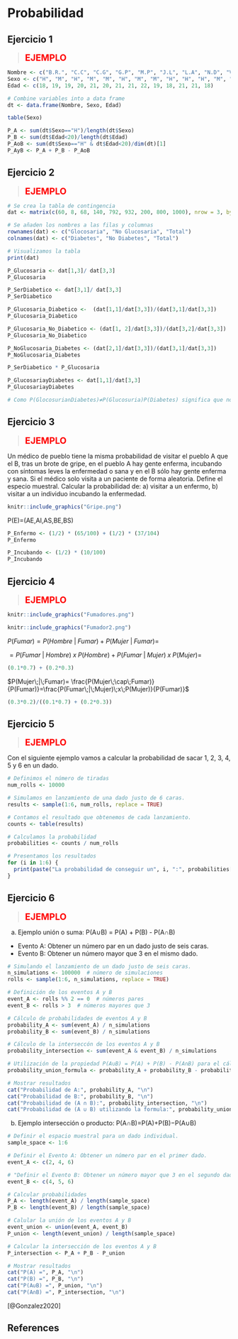 # Probabilidad

## Ejercicio 1

><span style="color:red; font-size: 20px;">**EJEMPLO**</span>

```r
Nombre <- c("B.R.", "C.C", "C.G", "G.P", "M.P", "J.L", "L.A", "N.D", "V.C", "V.F", "L.L", "J.N", "J.P", "U.P")
Sexo <- c("H", "M", "H", "M", "M", "H", "M", "M", "H", "H", "H", "M", "M", "M")
Edad <- c(18, 19, 19, 20, 21, 20, 21, 21, 22, 19, 18, 21, 21, 18)

# Combine variables into a data frame
dt <- data.frame(Nombre, Sexo, Edad)

table(Sexo)

P_A <- sum(dt$Sexo=="H")/length(dt$Sexo)
P_B <- sum(dt$Edad<20)/length(dt$Edad)
P_AoB <- sum(dt$Sexo=="H" & dt$Edad<20)/dim(dt)[1]
P_AyB <- P_A + P_B - P_AoB
```

## Ejercicio 2

><span style="color:red; font-size: 20px;">**EJEMPLO**</span>

```r
# Se crea la tabla de contingencia
dat <- matrix(c(60, 8, 68, 140, 792, 932, 200, 800, 1000), nrow = 3, byrow = TRUE)

# Se añaden los nombres a las filas y columnas
rownames(dat) <- c("Glocosaria", "No Glucosaria", "Total")
colnames(dat) <- c("Diabetes", "No Diabetes", "Total")

# Visualizamos la tabla
print(dat)

P_Glucosaria <- dat[1,3]/ dat[3,3]
P_Glucosaria

P_SerDiabetico <- dat[3,1]/ dat[3,3]
P_SerDiabetico

P_Glucosaria_Diabetico <-  (dat[1,1]/dat[3,3])/(dat[3,1]/dat[3,3])
P_Glucosaria_Diabetico

P_Glucosaria_No_Diabetico <- (dat[1, 2]/dat[3,3])/(dat[3,2]/dat[3,3])
P_Glucosaria_No_Diabetico

P_NoGlucosaria_Diabetes <- (dat[2,1]/dat[3,3])/(dat[3,1]/dat[3,3])
P_NoGlucosaria_Diabetes

P_SerDiabetico * P_Glucosaria

P_GlucosariayDiabetes <- dat[1,1]/dat[3,3]
P_GlucosariayDiabetes

# Como P(Glocosuria∩Diabetes)≠P(Glucosuria)P(Diabetes) significa que no son independientes.
```

## Ejercicio 3

><span style="color:red; font-size: 20px;">**EJEMPLO**</span>

Un médico de pueblo tiene la misma probabilidad de visitar el pueblo A que el B, tras un brote de gripe, en el pueblo A hay gente enferma, incubando con síntomas leves la enfermedad o sana y en el B sólo hay gente enferma y sana. Si el médico solo visita a un paciente de forma aleatoria. Define el especio muestral. Calcular la probabilidad de: a) visitar a un enfermo, b) visitar a un individuo incubando la enfermedad.

```r
knitr::include_graphics("Gripe.png")
```

P(E)=(AE,AI,AS,BE,BS)

```r
P_Enfermo <- (1/2) * (65/100) + (1/2) * (37/104)
P_Enfermo

P_Incubando <- (1/2) * (10/100)
P_Incubando
```

## Ejercicio 4

><span style="color:red; font-size: 20px;">**EJEMPLO**</span>

```r
knitr::include_graphics("Fumadores.png")
```

```r
knitr::include_graphics("Fumador2.png")
```

$P(Fumar)= P(Hombre\;|\;Fumar) + P(Mujer\;|\;Fumar) =$

$= P(Fumar\;|\;Hombre)\;x\;P(Hombre)\;+\;P(Fumar\;|\;Mujer)\;x\;P(Mujer)=$

```r
(0.1*0.7) + (0.2*0.3)
```

$P(Mujer\;|\;Fumar)= \frac{P(Mujer\;\cap\;Fumar)}{P(Fumar)}=\frac{P(Fumar\;|\;Mujer)\;x\;P(Mujer)}{P(Fumar)}$

```r
(0.3*0.2)/((0.1*0.7) + (0.2*0.3))
```

## Ejercicio 5

><span style="color:red; font-size: 20px;">**EJEMPLO**</span>

Con el siguiente ejemplo vamos a calcular la probabilidad de sacar 1, 2, 3, 4, 5 y 6 en un dado.

```r
# Definimos el número de tiradas
num_rolls <- 10000

# Simulamos en lanzamiento de una dado justo de 6 caras.
results <- sample(1:6, num_rolls, replace = TRUE)

# Contamos el resultado que obtenemos de cada lanzamiento.
counts <- table(results)

# Calculamos la probabilidad
probabilities <- counts / num_rolls

# Presentamos los resultados
for (i in 1:6) {
  print(paste("La probabilidad de conseguir un", i, ":", probabilities[i]))
}
```

## Ejercicio 6

><span style="color:red; font-size: 20px;">**EJEMPLO**</span>

a) Ejemplo unión o suma: P(A∪B) = P(A) + P(B) - P(A∩B)

- Evento A: Obtener un número par en un dado justo de seis caras.
- Evento B: Obtener un número mayor que 3 en el mismo dado.

```r
# Simulando el lanzamiento de un dado justo de seis caras.
n_simulations <- 100000  # número de simulaciones
rolls <- sample(1:6, n_simulations, replace = TRUE)

# Definición de los eventos A y B
event_A <- rolls %% 2 == 0  # números pares
event_B <- rolls > 3  # números mayores que 3

# Cálculo de probabilidades de eventos A y B
probability_A <- sum(event_A) / n_simulations
probability_B <- sum(event_B) / n_simulations

# Cálculo de la interseccón de los eventos A y B
probability_intersection <- sum(event_A & event_B) / n_simulations

# Utilización de la propiedad P(A∪B) = P(A) + P(B) - P(A∩B) para el cálculo de la suma
probability_union_formula <- probability_A + probability_B - probability_intersection

# Mostrar resultados
cat("Probabilidad de A:", probability_A, "\n")
cat("Probabilidad de B:", probability_B, "\n")
cat("Probabilidad de (A ∩ B):", probability_intersection, "\n")
cat("Probabilidad de (A ∪ B) utilizando la formula:", probability_union_formula, "\n")
```

b) Ejemplo intersección o producto: P(A∩B)=P(A)+P(B)−P(A∪B)

```r
# Definir el espacio muestral para un dado individual.
sample_space <- 1:6

# Definir el Evento A: Obtener un número par en el primer dado.
event_A <- c(2, 4, 6)

# "Definir el Evento B: Obtener un número mayor que 3 en el segundo dado.
event_B <- c(4, 5, 6)

# Calcular probabilidades
P_A <- length(event_A) / length(sample_space)
P_B <- length(event_B) / length(sample_space)

# Calular la unión de los eventos A y B
event_union <- union(event_A, event_B)
P_union <- length(event_union) / length(sample_space)

# Calcular la intersección de los eventos A y B
P_intersection <- P_A + P_B - P_union

# Mostrar resultados
cat("P(A) =", P_A, "\n")
cat("P(B) =", P_B, "\n")
cat("P(A∪B) =", P_union, "\n")
cat("P(A∩B) =", P_intersection, "\n")
```

[@Gonzalez2020]

## References

<div id="refs"></div>

